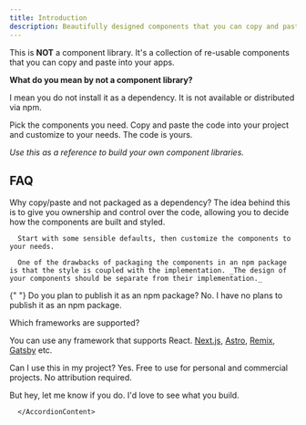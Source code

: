 ```yaml
---
title: Introduction
description: Beautifully designed components that you can copy and paste into your apps. Accessible. Customizable. Open Source.
---
```


This is **NOT** a component library. It's a collection of re-usable components that you can copy and paste into your apps.

**What do you mean by not a component library?**

I mean you do not install it as a dependency. It is not available or distributed via npm.

Pick the components you need. Copy and paste the code into your project and customize to your needs. The code is yours.

_Use this as a reference to build your own component libraries._

## FAQ

<Accordion type="multiple">
  <AccordionItem value="faq-1">
    <AccordionTrigger>
      Why copy/paste and not packaged as a dependency?
    </AccordionTrigger>
    <AccordionContent>
      The idea behind this is to give you ownership and control over the code, allowing you to decide how the components are built and styled.

      Start with some sensible defaults, then customize the components to your needs.

      One of the drawbacks of packaging the components in an npm package is that the style is coupled with the implementation. _The design of your components should be separate from their implementation._

  </AccordionContent>
  </AccordionItem>

{" "}
<AccordionItem value="faq-2">
  <AccordionTrigger>
    Do you plan to publish it as an npm package?
  </AccordionTrigger>
  <AccordionContent>
    No. I have no plans to publish it as an npm package.
  </AccordionContent>
</AccordionItem>

  <AccordionItem value="faq-3">
  <AccordionTrigger>
  Which frameworks are supported?
  </AccordionTrigger>
  <AccordionContent>

You can use any framework that supports React. [Next.js](https://ui.shadcn.com/docs/installation/next), [Astro](https://ui.shadcn.com/docs/installation/astro), [Remix](https://ui.shadcn.com/docs/installation/remix), [Gatsby](https://ui.shadcn.com/docs/installation/gatsby) etc.

  </AccordionContent>
  </AccordionItem>

  <AccordionItem value="faq-4">
    <AccordionTrigger>
    Can I use this in my project?
    </AccordionTrigger>
    <AccordionContent>
  Yes. Free to use for personal and commercial projects. No attribution required.

But hey, let me know if you do. I'd love to see what you build.

      </AccordionContent>

  </AccordionItem>
</Accordion>
